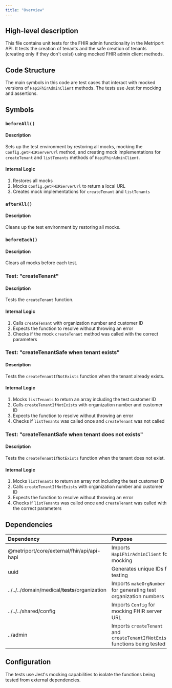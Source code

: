 ```yaml
---
title: "Overview"
---
```


## High-level description
This file contains unit tests for the FHIR admin functionality in the Metriport API. It tests the creation of tenants and the safe creation of tenants (creating only if they don't exist) using mocked FHIR admin client methods.

## Code Structure
The main symbols in this code are test cases that interact with mocked versions of `HapiFhirAdminClient` methods. The tests use Jest for mocking and assertions.

## Symbols

### `beforeAll()`
#### Description
Sets up the test environment by restoring all mocks, mocking the `Config.getFHIRServerUrl` method, and creating mock implementations for `createTenant` and `listTenants` methods of `HapiFhirAdminClient`.

#### Internal Logic
1. Restores all mocks
2. Mocks `Config.getFHIRServerUrl` to return a local URL
3. Creates mock implementations for `createTenant` and `listTenants`

### `afterAll()`
#### Description
Cleans up the test environment by restoring all mocks.

### `beforeEach()`
#### Description
Clears all mocks before each test.

### Test: "createTenant"
#### Description
Tests the `createTenant` function.

#### Internal Logic
1. Calls `createTenant` with organization number and customer ID
2. Expects the function to resolve without throwing an error
3. Checks if the mock `createTenant` method was called with the correct parameters

### Test: "createTenantSafe when tenant exists"
#### Description
Tests the `createTenantIfNotExists` function when the tenant already exists.

#### Internal Logic
1. Mocks `listTenants` to return an array including the test customer ID
2. Calls `createTenantIfNotExists` with organization number and customer ID
3. Expects the function to resolve without throwing an error
4. Checks if `listTenants` was called once and `createTenant` was not called

### Test: "createTenantSafe when tenant does not exists"
#### Description
Tests the `createTenantIfNotExists` function when the tenant does not exist.

#### Internal Logic
1. Mocks `listTenants` to return an array not including the test customer ID
2. Calls `createTenantIfNotExists` with organization number and customer ID
3. Expects the function to resolve without throwing an error
4. Checks if `listTenants` was called once and `createTenant` was called with the correct parameters

## Dependencies
| Dependency | Purpose |
|:-----------|:--------|
| @metriport/core/external/fhir/api/api-hapi | Imports `HapiFhirAdminClient` for mocking |
| uuid | Generates unique IDs for testing |
| ../../../domain/medical/__tests__/organization | Imports `makeOrgNumber` for generating test organization numbers |
| ../../../shared/config | Imports `Config` for mocking FHIR server URL |
| ../admin | Imports `createTenant` and `createTenantIfNotExists` functions being tested |

## Configuration
The tests use Jest's mocking capabilities to isolate the functions being tested from external dependencies.